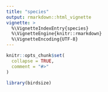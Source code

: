 ```yaml
---
title: "species"
output: rmarkdown::html_vignette
vignette: >
  %\VignetteIndexEntry{species}
  %\VignetteEngine{knitr::rmarkdown}
  %\VignetteEncoding{UTF-8}
---
```


```r
knitr::opts_chunk$set(
  collapse = TRUE,
  comment = "#>"
)
```

```r
library(birdsize)
```
